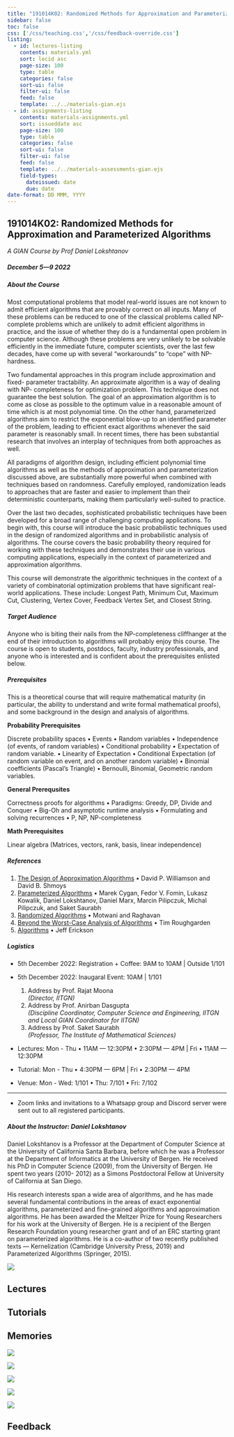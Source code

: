 ```yaml
---
title: "191014K02: Randomized Methods for Approximation and Parameterized Algorithms"
sidebar: false
toc: false
css: ['/css/teaching.css','/css/feedback-override.css']
listing:
  - id: lectures-listing
    contents: materials.yml
    sort: lecid asc
    page-size: 100
    type: table
    categories: false
    sort-ui: false
    filter-ui: false
    feed: false
    template: ../../materials-gian.ejs
  - id: assignments-listing
    contents: materials-assignments.yml
    sort: issueddate asc
    page-size: 100
    type: table
    categories: false
    sort-ui: false
    filter-ui: false
    feed: false
    template: ../../materials-assessments-gian.ejs
    field-types: 
      dateissued: date
      due: date
date-format: DD MMM, YYYY
---
```



:::{.column-body-outset}

## 191014K02: Randomized Methods for Approximation and Parameterized Algorithms
_A GIAN Course by Prof Daniel Lokshtanov_

##### December 5---9 2022  

:::{.callout-note collapse="true" icon="false"}

##### About the Course
Most computational problems that model real-world issues are not known to admit efficient algorithms that are provably correct on all inputs. Many of these problems can be reduced to one of the classical problems called NP-complete problems which are unlikely to admit efficient algorithms in practice, and the issue of whether they do is a fundamental open problem in computer science. Although these problems are very unlikely to be solvable efficiently in the immediate future, computer scientists, over the last few decades, have come up with several “workarounds” to “cope” with NP-hardness.

Two fundamental approaches in this program include approximation and fixed- parameter tractability. An approximate algorithm is a way of dealing with NP- completeness for optimization problem. This technique does not guarantee the best solution. The goal of an approximation algorithm is to come as close as possible to the optimum value in a reasonable amount of time which is at most polynomial time. On the other hand, parameterized algorithms aim to restrict the exponential blow-up to an identified parameter of the problem, leading to efficient exact algorithms whenever the said parameter is reasonably small. In recent times, there has been substantial research that involves an interplay of techniques from both approaches as well.

All paradigms of algorithm design, including efficient polynomial time algorithms as well as the methods of approximation and parameterization discussed above, are substantially more powerful when combined with techniques based on randomness. Carefully employed, randomization leads to approaches that are faster and easier to implement than their deterministic counterparts, making them particularly well-suited to practice.

Over the last two decades, sophisticated probabilistic techniques have been developed for a broad range of challenging computing applications. To begin with, this course will introduce the basic probabilistic techniques used in the design of randomized algorithms and in probabilistic analysis of algorithms. The course covers the basic probability theory required for working with these techniques and demonstrates their use in various computing applications, especially in the context of parameterized and approximation algorithms.

This course will demonstrate the algorithmic techniques in the context of a variety of combinatorial optimization problems that have significant real-world applications. These include: Longest Path, Minimum Cut, Maximum Cut, Clustering, Vertex Cover, Feedback Vertex Set, and Closest String.

:::
:::{.callout-note collapse="true" icon="false"}

##### Target Audience
Anyone who is biting their nails from the NP-completeness cliffhanger at the end of their <span data-bs-toggle="tooltip" data-bs-placement="top" title="DSA-II 👀">introduction to algorithms</span> will probably enjoy this course. The course is open to students, postdocs, faculty, industry professionals, and anyone who is interested and is confident about the prerequisites enlisted below.

:::
:::{.callout-tip collapse="true" icon="false"}

##### Prerequisites
This is a theoretical course that will require mathematical maturity (in particular, the ability to understand and write formal mathematical proofs), and some background in the design and analysis of algorithms. 

**Probability Prerequisites**

Discrete probability spaces • Events • Random variables • Independence (of events, of random variables) • Conditional probability • Expectation of random variable. • Linearity of Expectation • Conditional Expectation (of random variable on event, and on another random variable) • Binomial coefficients (Pascal's Triangle) • Bernoulli, Binomial, Geometric random variables.

**General Prerequsites**

Correctness proofs for algorithms • Paradigms: Greedy, DP, Divide and Conquer • Big-Oh and asymptotic runtime analysis •  Formulating and solving recurrences • P, NP, NP-completeness 

**Math Prerequisites**

Linear algebra (Matrices, vectors, rank, basis, linear independence)

:::
:::{.callout-tip collapse="true" icon="false"}

##### References

1. [The Design of Approximation Algorithms](https://www.designofapproxalgs.com/book.pdf) • David P. Williamson and David B. Shmoys
2. [Parameterized Algorithms](https://www.mimuw.edu.pl/~malcin/book/parameterized-algorithms.pdf) • Marek Cygan, Fedor V. Fomin, Lukasz Kowalik, Daniel Lokshtanov, Daniel Marx, Marcin Pilipczuk, Michal Pilipczuk, and Saket Saurabh
3. [Randomized Algorithms](https://rajsain.files.wordpress.com/2013/11/randomized-algorithms-motwani-and-raghavan.pdf) • Motwani and Raghavan
4. [Beyond the Worst-Case Analysis of Algorithms](https://www.cambridge.org/core/books/beyond-the-worstcase-analysis-of-algorithms/8A8128BBF7FC2857471E9CA52E69AC21) • Tim Roughgarden
5. [Algorithms](http://jeffe.cs.illinois.edu/teaching/algorithms/) • Jeff Erickson


:::
:::{.callout-caution collapse="true" icon="false"}

##### Logistics

- 5th December 2022: Registration + Coffee: 9AM to 10AM | Outside 1/101
- 5th December 2022: Inaugaral Event: 10AM | 1/101

  1. Address by Prof. Rajat Moona  
     _(Director, IITGN)_
  2. Address by Prof. Anirban Dasgupta  
     _(Discipline Coordinator, Computer Science and Engineering, IITGN and Local GIAN Coordinator for IITGN)_
  3. Address by Prof. Saket Saurabh  
     _(Professor, The Institute of Mathematical Sciences)_

- Lectures: Mon - Thu • 11AM --- 12:30PM • 2:30PM --- 4PM | Fri • 11AM --- 12:30PM
- Tutorial: Mon - Thu • 4:30PM --- 6PM | Fri • 2:30PM --- 4PM
- Venue: Mon - Wed: 1/101 • Thu: 7/101 • Fri: 7/102

---

- Zoom links and invitations to a Whatsapp group and Discord server were sent out to all registered participants.

:::

:::{.callout-caution collapse="true" icon="false"}

##### About the Instructor: Daniel Lokshtanov

::: {layout="[[56,4,40]]"}

<div> 


Daniel Lokshtanov is a Professor at the Department of Computer Science at the University of California Santa Barbara, before which he was a Professor at the Department of Informatics at the University of Bergen. He received his PhD in Computer Science (2009), from the University of Bergen. He spent two years (2010- 2012) as a Simons Postdoctoral Fellow at University of California at San Diego.

His research interests span a wide area of algorithms, and he has made several fundamental contributions in the areas of exact exponential algorithms, parameterized and fine-grained algorithms and approximation algorithms. He has been awarded the Meltzer Prize for Young Researchers for his work at the University of Bergen. He is a recipient of the Bergen Research Foundation young researcher grant and of an ERC starting grant on parameterized algorithms. He is a co-author of two recently published texts — Kernelization (Cambridge University Press, 2019) and Parameterized Algorithms (Springer, 2015).

</div>

<div></div>

<div>

![](daniel.jpg)

</div>

:::

:::

::: {.panel-tabset}

## Lectures

::: {#lectures-listing}
:::


## Tutorials

::: {#assignments-listing}
:::

## Memories

::: {layout="[[1,1], [1], [1], [1]]"}
![](images/daniel.jpeg)

![](images/groupie.jpg)

![](images/groupicrooftop.jpg)

![](images/grouppic1.jpg)

![](images/grouppic2.jpg)

:::

## Feedback 

<div id="hyvor-talk-view"></div>

:::

:::